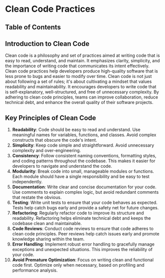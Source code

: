 
# Clean Code Practices

## Table of Contents

## Introduction to Clean Code

Clean code is a philosophy and set of practices aimed at writing code that is easy to read, understand, and maintain. It emphasizes clarity, simplicity, and the importance of writing code that communicates its intent effectively. Clean code practices help developers produce high-quality software that is less prone to bugs and easier to modify over time.
Clean code is not just about following a set of rules; it's about cultivating a mindset that values readability and maintainability. It encourages developers to write code that is self-explanatory, well-structured, and free of unnecessary complexity. By adhering to clean code principles, teams can improve collaboration, reduce technical debt, and enhance the overall quality of their software projects.

## Key Principles of Clean Code

1. **Readability**: Code should be easy to read and understand. Use meaningful names for variables, functions, and classes. Avoid complex constructs that obscure the code's intent.
2. **Simplicity**: Keep code simple and straightforward. Avoid unnecessary complexity and over-engineering.
3. **Consistency**: Follow consistent naming conventions, formatting styles, and coding patterns throughout the codebase. This makes it easier for developers to navigate and understand the code.
4. **Modularity**: Break code into small, manageable modules or functions. Each module should have a single responsibility and be easy to test independently.
5. **Documentation**: Write clear and concise documentation for your code. Use comments to explain complex logic, but avoid redundant comments that restate the obvious.
6. **Testing**: Write unit tests to ensure that your code behaves as expected. Tests help catch bugs early and provide a safety net for future changes.
7. **Refactoring**: Regularly refactor code to improve its structure and readability. Refactoring helps eliminate technical debt and keeps the codebase clean and maintainable.
8. **Code Reviews**: Conduct code reviews to ensure that code adheres to clean code principles. Peer reviews help catch issues early and promote knowledge sharing within the team.
9. **Error Handling**: Implement robust error handling to gracefully manage exceptions and unexpected situations. This improves the reliability of your code.
10. **Avoid Premature Optimization**: Focus on writing clean and functional code first. Optimize only when necessary, based on profiling and performance analysis.

<BackToTop />
